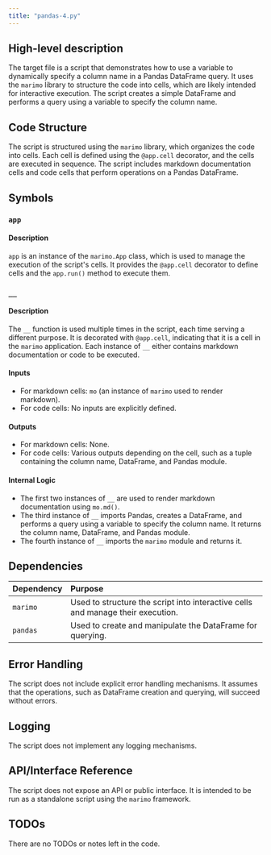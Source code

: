 ```yaml
---
title: "pandas-4.py"
---
```


## High-level description

The target file is a script that demonstrates how to use a variable to dynamically specify a column name in a Pandas DataFrame query. It uses the `marimo` library to structure the code into cells, which are likely intended for interactive execution. The script creates a simple DataFrame and performs a query using a variable to specify the column name.

## Code Structure

The script is structured using the `marimo` library, which organizes the code into cells. Each cell is defined using the `@app.cell` decorator, and the cells are executed in sequence. The script includes markdown documentation cells and code cells that perform operations on a Pandas DataFrame.

## Symbols

### `app`
#### Description
`app` is an instance of the `marimo.App` class, which is used to manage the execution of the script's cells. It provides the `@app.cell` decorator to define cells and the `app.run()` method to execute them.

### `__`
#### Description
The `__` function is used multiple times in the script, each time serving a different purpose. It is decorated with `@app.cell`, indicating that it is a cell in the `marimo` application. Each instance of `__` either contains markdown documentation or code to be executed.

#### Inputs
- For markdown cells: `mo` (an instance of `marimo` used to render markdown).
- For code cells: No inputs are explicitly defined.

#### Outputs
- For markdown cells: None.
- For code cells: Various outputs depending on the cell, such as a tuple containing the column name, DataFrame, and Pandas module.

#### Internal Logic
- The first two instances of `__` are used to render markdown documentation using `mo.md()`.
- The third instance of `__` imports Pandas, creates a DataFrame, and performs a query using a variable to specify the column name. It returns the column name, DataFrame, and Pandas module.
- The fourth instance of `__` imports the `marimo` module and returns it.

## Dependencies

| Dependency | Purpose |
|:-----------|:--------|
| `marimo`   | Used to structure the script into interactive cells and manage their execution. |
| `pandas`   | Used to create and manipulate the DataFrame for querying. |

## Error Handling

The script does not include explicit error handling mechanisms. It assumes that the operations, such as DataFrame creation and querying, will succeed without errors.

## Logging

The script does not implement any logging mechanisms.

## API/Interface Reference

The script does not expose an API or public interface. It is intended to be run as a standalone script using the `marimo` framework.

## TODOs

There are no TODOs or notes left in the code.